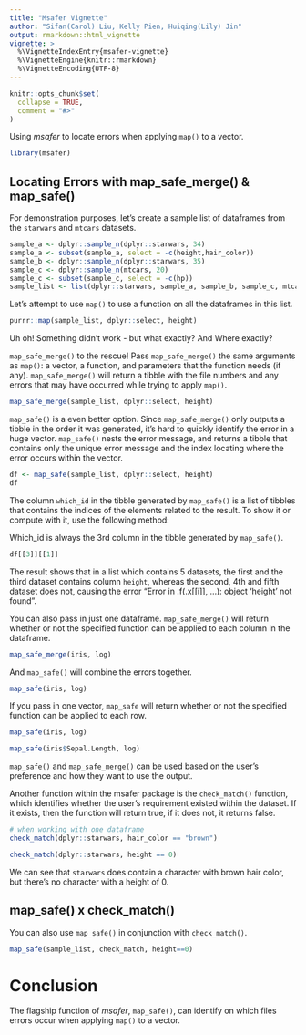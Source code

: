 ```yaml
---
title: "Msafer Vignette"
author: "Sifan(Carol) Liu, Kelly Pien, Huiqing(Lily) Jin"
output: rmarkdown::html_vignette
vignette: >
  %\VignetteIndexEntry{msafer-vignette}
  %\VignetteEngine{knitr::rmarkdown}
  %\VignetteEncoding{UTF-8}
---
```


```r
knitr::opts_chunk$set(
  collapse = TRUE,
  comment = "#>"
)
```

Using *msafer* to locate errors when applying `map()` to a vector.

```r
library(msafer)
```

## Locating Errors with map_safe_merge() & map_safe()

For demonstration purposes, let's create a sample list of dataframes from the `starwars` and `mtcars` datasets.

```r
sample_a <- dplyr::sample_n(dplyr::starwars, 34)
sample_a <- subset(sample_a, select = -c(height,hair_color))
sample_b <- dplyr::sample_n(dplyr::starwars, 35)
sample_c <- dplyr::sample_n(mtcars, 20)
sample_c <- subset(sample_c, select = -c(hp))
sample_list <- list(dplyr::starwars, sample_a, sample_b, sample_c, mtcars)
```

Let's attempt to use `map()` to use a function on all the dataframes in this list.

```r
purrr::map(sample_list, dplyr::select, height)
```

Uh oh! Something didn't work - but what exactly? And Where exactly?

`map_safe_merge()` to the rescue! Pass `map_safe_merge()` the same arguments as `map()`: a vector, a function, and parameters that the function needs (if any). `map_safe_merge()` will return a tibble with the file numbers and any errors that may have occurred while trying to apply `map()`.

```r
map_safe_merge(sample_list, dplyr::select, height)
```

`map_safe()` is a even better option. Since `map_safe_merge()` only outputs a tibble in the order it was generated, it's hard to quickly identify the error in a huge vector. `map_safe()` nests the error message, and returns a tibble that contains only the unique error message and the index locating where the error occurs within the vector.

```r
df <- map_safe(sample_list, dplyr::select, height)
df
```

The column `which_id` in the tibble generated by `map_safe()` is a list of tibbles that contains the indices of the elements related to the result. To show it or compute with it, use the following method:

Which_id is always the 3rd column in the tibble generated by `map_safe()`.
```r
df[[3]][[1]]
```
The result shows that in a list which contains 5 datasets, the first and the third dataset contains column `height`, whereas the second, 4th and fifth dataset does not, causing the error "Error in .f(.x[[i]], ...): object 'height' not found".

You can also pass in just one dataframe. `map_safe_merge()` will return whether or not the specified function can be applied to each column in the dataframe.

```r
map_safe_merge(iris, log)
```

And `map_safe()` will combine the errors together.

```r
map_safe(iris, log)
```
If you pass in one vector, `map_safe` will return whether or not the specified function can be applied to each row.

```r
map_safe(iris, log)
```

```r
map_safe(iris$Sepal.Length, log)
```

`map_safe()` and `map_safe_merge()` can be used based on the user's preference and how they want to use the output. 

Another function within the msafer package is the `check_match()` function, which identifies whether the user’s requirement existed within the dataset. If it exists, then the function will return true, if it does not, it returns false.

```r
# when working with one dataframe
check_match(dplyr::starwars, hair_color == "brown")
```

```r
check_match(dplyr::starwars, height == 0)
```

We can see that `starwars` does contain a character with brown hair color, but there's no character with a height of 0. 

## map_safe() x check_match()
You can also use `map_safe()` in conjunction with `check_match()`.
```r
map_safe(sample_list, check_match, height==0)
```

# Conclusion
The flagship function of *msafer*, `map_safe()`, can identify on which files errors occur when applying `map()` to a vector.
